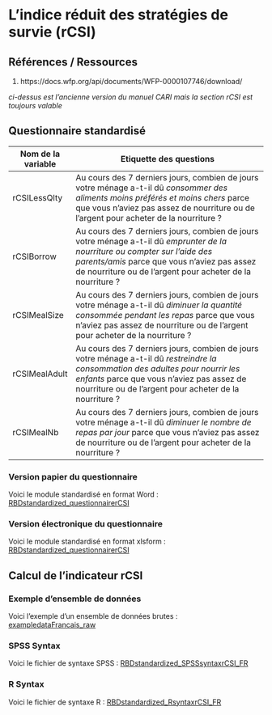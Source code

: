 #  L’indice réduit des stratégies de survie (rCSI)

## Références / Ressources

1. https://docs.wfp.org/api/documents/WFP-0000107746/download/

*ci-dessus est l'ancienne version du manuel CARI mais la section rCSI est toujours valable*

## Questionnaire standardisé

Nom de la variable  | Etiquette des questions
---- | ------------- 
rCSILessQlty | Au cours des 7 derniers jours, combien de jours votre ménage a-t-il dû *consommer des aliments moins préférés et moins chers* parce que vous n'aviez pas assez de nourriture ou de l'argent pour acheter de la nourriture ?
rCSIBorrow | Au cours des 7 derniers jours, combien de jours votre ménage a-t-il dû *emprunter de la nourriture ou compter sur l’aide des parents/amis* parce que vous n'aviez pas assez de nourriture ou de l'argent pour acheter de la nourriture ?
rCSIMealSize | Au cours des 7 derniers jours, combien de jours votre ménage a-t-il dû *diminuer la quantité consommée pendant les repas* parce que vous n'aviez pas assez de nourriture ou de l'argent pour acheter de la nourriture ?
rCSIMealAdult  | Au cours des 7 derniers jours, combien de jours votre ménage a-t-il dû *restreindre la consommation des adultes  pour nourrir les enfants* parce que vous n'aviez pas assez de nourriture ou de l'argent pour acheter de la nourriture ?
rCSIMealNb | Au cours des 7 derniers jours, combien de jours votre ménage a-t-il dû *diminuer le nombre de repas par jour* parce que vous n'aviez pas assez de nourriture ou de l'argent pour acheter de la nourriture ?

### Version papier du questionnaire

Voici le module standardisé en format Word :
[RBDstandardized_questionnairerCSI](https://github.com/WFP-VAM/RBD_Resilience_guide_FR/blob/main/questionnaires/RBDstandardized_questionnairerCSI_FR.docx?raw=true) 

### Version électronique du questionnaire

Voici le module standardisé en format xlsform :
[RBDstandardized_questionnairerCSI](https://github.com/WFP-VAM/RBD_Resilience_guide_FR/blob/main/questionnaires/RBDstandardized_questionnairerCSI_FR.xlsx?raw=true) 


## Calcul de l'indicateur rCSI

### Exemple d'ensemble de données

Voici l'exemple d'un ensemble de données brutes :  
[exampledataFrancais_raw](https://github.com/WFP-VAM/RBD_Resilience_guide_FR/blob/main/example_datasets/exampledataFrancais_raw.sav?raw=true)  

### SPSS Syntax

Voici le fichier de syntaxe SPSS : 
[RBDstandardized_SPSSsyntaxrCSI_FR](https://github.com/WFP-VAM/RBD_Resilience_guide_FR/blob/main/syntax/RBDstandardized_SPSSsyntaxrCSI_FR.sps) 


### R Syntax

Voici le fichier de syntaxe R : 
[RBDstandardized_RsyntaxrCSI_FR](https://github.com/WFP-VAM/RBD_Resilience_guide_FR/blob/main/syntax/RBDstandardized_RsyntaxrCSI_FR.R) 

